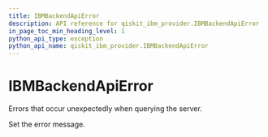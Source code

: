 ```yaml
---
title: IBMBackendApiError
description: API reference for qiskit_ibm_provider.IBMBackendApiError
in_page_toc_min_heading_level: 1
python_api_type: exception
python_api_name: qiskit_ibm_provider.IBMBackendApiError
---
```


# IBMBackendApiError

<Class id="qiskit_ibm_provider.IBMBackendApiError" isDedicatedPage={true} github="https://github.com/qiskit/qiskit-ibm-provider/tree/stable/0.7/qiskit_ibm_provider/exceptions.py" signature="IBMBackendApiError(*message)" modifiers="exception">
  Errors that occur unexpectedly when querying the server.

  Set the error message.
</Class>

